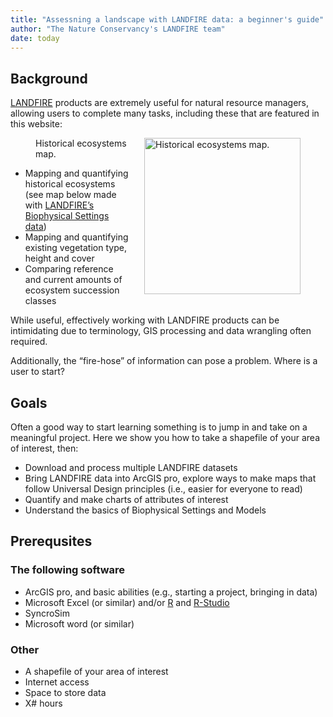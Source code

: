 ---
title: "Assessning a landscape with LANDFIRE data: a beginner's guide"
author: "The Nature Conservancy's LANDFIRE team"
date: today
---

## Background

[LANDFIRE](https://landfire.gov/index.php) products are extremely useful for natural resource managers, allowing users to complete many tasks, including these that are featured in this website:

![Historical ecosystems map.](images/bps.jpg){style="float:right; margin-left: 25px;" fig-alt="\"Historical ecosystems map of a large region in the western United States." fig-align="right" width="250" }

* Mapping and quantifying historical ecosystems (see map below made with [LANDFIRE's Biophysical Settings data](https://landfire.gov/bps.php))
* Mapping and quantifying existing vegetation type, height and cover
* Comparing reference and current amounts of ecosystem succession classes


While useful, effectively working with LANDFIRE products can be intimidating due to terminology, GIS processing and data wrangling often required.

Additionally, the "fire-hose" of information can pose a problem. Where is a user to start?

## Goals

Often a good way to start learning something is to jump in and take on a meaningful project. Here we show you how to take a shapefile of your area of interest, then:

* Download and process multiple LANDFIRE datasets
* Bring LANDFIRE data into ArcGIS pro, explore ways to make maps that follow Universal Design principles (i.e., easier for everyone to read)
* Quantify and make charts of attributes of interest
* Understand the basics of Biophysical Settings and Models

## Prerequsites

### The following software
* ArcGIS pro, and basic abilities (e.g., starting a project, bringing in data)
* Microsoft Excel (or similar) and/or [R](https://cran.rstudio.com/) and [R-Studio](https://posit.co/download/rstudio-desktop/)
* SyncroSim
* Microsoft word (or similar)

### Other
* A shapefile of your area of interest
* Internet access
* Space to store data
* X# hours
